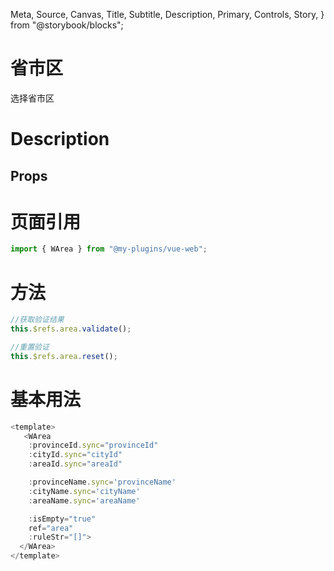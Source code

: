   Meta,
  Source,
  Canvas,
  Title,
  Subtitle,
  Description,
  Primary,
  Controls,
  Story,
} from "@storybook/blocks";

<Meta of={WAreaStories} />

# 省市区

选择省市区

<Primary />

# Description

<Description of={WAreaStories.Base} />

## Props

<Controls />

# 页面引用

```javascript
import { WArea } from "@my-plugins/vue-web";
```

# 方法

```javascript
//获取验证结果
this.$refs.area.validate();

//重置验证
this.$refs.area.reset();
```

# 基本用法

```javascript
<template>
   <WArea
    :provinceId.sync="provinceId"
    :cityId.sync="cityId"
    :areaId.sync="areaId"

    :provinceName.sync='provinceName'
    :cityName.sync='cityName'
    :areaName.sync='areaName'

    :isEmpty="true"
    ref="area"
    :ruleStr="[]">
  </WArea>
</template>
```

<Canvas of={WAreaStories.Base} />
